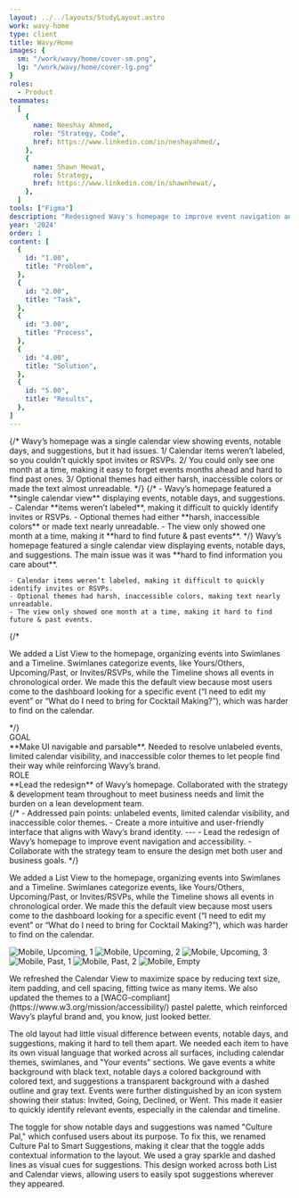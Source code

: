 ```yaml
---
layout: ../../layouts/StudyLayout.astro
work: wavy-home
type: client
title: Wavy/Home
images: {
  sm: "/work/wavy/home/cover-sm.png",
  lg: "/work/wavy/home/cover-lg.png"
}
roles: 
  - Product
teammates:
  [
    {
      name: Neeshay Ahmed,
      role: "Strategy, Code",
      href: https://www.linkedin.com/in/neshayahmed/,
    },
    {
      name: Shawn Hewat,
      role: Strategy,
      href: https://www.linkedin.com/in/shawnhewat/,
    },
  ]
tools: ["Figma"]
description: "Redesigned Wavy's homepage to improve event navigation and accessibility. We added a List View with Swimlanes and a Timeline for easier sorting and event tracking, making it the default view. The Calendar View was updated for better spacing and readability with accessible, pastel themes. Differentiated event types through distinct visual styles and icons for quick identification. Lastly, renamed 'Culture Pal' to 'Smart Suggestions', making it clearer and more intuitive for users."
year: '2024'
order: 1
content: [
  {
    id: "1.00",
    title: "Problem",
  },
  {
    id: "2.00",
    title: "Task",
  },
  {
    id: "3.00",
    title: "Process",
  },
  {
    id: "4.00",
    title: "Solution",
  },
  {
    id: "5.00",
    title: "Results",
  },
]
---
```


<Section id="1.00" title='Problem'>
  <Fragment slot="context">
    {/* Wavy’s homepage was a single calendar view showing events, notable days, and suggestions, but it had issues. 1/ Calendar items weren’t labeled, so you couldn’t quickly spot invites or RSVPs. 2/ You could only see one month at a time, making it easy to forget events months ahead and hard to find past ones. 3/ Optional themes had either harsh, inaccessible colors or made the text almost unreadable. */}
    {/* - Wavy’s homepage featured a **single calendar view** displaying events, notable days, and suggestions.
    - Calendar **items weren’t labeled**, making it difficult to quickly identify invites or RSVPs.
    - Optional themes had either **harsh, inaccessible colors** or made text nearly unreadable.
    - The view only showed one month at a time, making it **hard to find future & past events**. */}
    Wavy’s homepage featured a single calendar view displaying events, notable days, and suggestions. The main issue was it was **hard to find information you care about**. 

    - Calendar items weren’t labeled, making it difficult to quickly identify invites or RSVPs. 
    - Optional themes had harsh, inaccessible colors, making text nearly unreadable. 
    - The view only showed one month at a time, making it hard to find future & past events.
  </Fragment>
  <Carousel
    slides={[
      {
        id: "1.01",
        src: "/work/wavy/home/note-problem-2.png",
        alt: "Problem questions",
      },
      {
        id: "1.02",
        src: "/work/wavy/home/note-problem-1.png",
        alt: "Problem notes",
      },
    ]}
    span={{ base: 12, md: 8 }}
		isPadded={{ base: false, md: true }}
    hasBorder={false}
  />
</Section>
<Section id="2.00" title='Task'>
  {/* <p slot="context">We added a List View to the homepage, organizing events into Swimlanes and a Timeline. Swimlanes categorize events, like Yours/Others, Upcoming/Past, or Invites/RSVPs, while the Timeline shows all events in chronological order. We made this the default view because most users come to the dashboard looking for a specific event (“I need to edit my event” or “What do I need to bring for Cocktail Making?”), which was harder to find on the calendar.</p> */}
  <Fragment slot="context">
    <div class="col-span-full grid grid-cols-1 lg:grid-cols-2 gap-x-4 gap-3">
      <div>
        GOAL<br/>
        **Make UI navigable and parsable**. Needed to resolve unlabeled events, limited calendar visibility, and inaccessible color themes to let people find their way while reinforcing Wavy’s brand.
      </div>
      <div>
        ROLE<br/>
        **Lead the redesign** of Wavy’s homepage. Collaborated with the strategy & development team throughout to meet business needs and limit the burden on a lean development team.
      </div>
    </div>
    
  </Fragment>
  {/* <Fragment slot="context">
    - Addressed pain points: unlabeled events, limited calendar visibility, and inaccessible color themes.
    - Create a more intuitive and user-friendly interface that aligns with Wavy’s brand identity.
    ---
    - Lead the redesign of Wavy’s homepage to improve event navigation and accessibility.
    - Collaborate with the strategy team to ensure the design met both user and business goals.
  </Fragment> */}
</Section>
<Section id="2.00" title='List View'>
  <p slot="context">We added a List View to the homepage, organizing events into Swimlanes and a Timeline. Swimlanes categorize events, like Yours/Others, Upcoming/Past, or Invites/RSVPs, while the Timeline shows all events in chronological order. We made this the default view because most users come to the dashboard looking for a specific event (“I need to edit my event” or “What do I need to bring for Cocktail Making?”), which was harder to find on the calendar.</p>
  <Carousel
    slides={[
      {
        id: "2.01",
        src: "/work/wavy/home/upcoming-1.png",
        alt: "Upcoming, 1",
      },
      {
        id: "2.02",
        src: "/work/wavy/home/upcoming-2.png",
        alt: "Upcoming, 2",
      },
      {
        id: "2.03",
        src: "/work/wavy/home/past.png",
        alt: "Past",
      },
      {
        id: "2.04",
        src: "/work/wavy/home/empty.png",
        alt: "Empty",
      },
      {
        id: "2.05",
        src: "/work/wavy/home/note-layout.png",
        alt: "sketch, Layout",
      },
      {
        id: "2.06",
        src: "/work/wavy/home/note-your-events.png",
        alt: "sketch, Your events",
      },
    ]}
    span={{ base: 12, md: 8 }}
    orientation="3/2"
    fit="cover"
  />
  <Carousel
    slides={[
      {
        id: "2.07",
        src: "/work/wavy/home/upcoming-mobile-1.png",
        alt: "Mobile, Upcoming, 1",
      },
      {
        id: "2.08",
        src: "/work/wavy/home/upcoming-mobile-2.png",
        alt: "Mobile, Upcoming, 2",
      },
      {
        id: "2.09",
        src: "/work/wavy/home/upcoming-mobile-3.png",
        alt: "Mobile, Upcoming, 3",
      },
      {
        id: "2.10",
        src: "/work/wavy/home/past-mobile-1.png",
        alt: "Mobile, Past, 1",
      },
      {
        id: "2.11",
        src: "/work/wavy/home/past-mobile-2.png",
        alt: "Mobile, Past, 2",
      },
      {
        id: "2.12",
        src: "/work/wavy/home/empty-mobile.png",
        alt: "Mobile, Empty",
      },
    ]}
    classes="sm:hidden"
    orientation="vertical"
    fullBleed={{ base: true, lg: false }}
    isPadded={false}
  />
  <Row classes="hidden sm:grid">
    <Image
      id="2.07"
      src="/work/wavy/home/upcoming-mobile-1.png"
      alt="Mobile, Upcoming, 1"
      span={{ base: 6, md: 4 }}
      orientation="vertical"
      isFullBleed={true}
    />
    <Image
      id="2.08"
      src="/work/wavy/home/upcoming-mobile-2.png"
      alt="Mobile, Upcoming, 2"
      span={{ base: 6, md: 4 }}
      orientation="vertical"
      isFullBleed={true}
    />
    <Image
      id="2.09"
      src="/work/wavy/home/upcoming-mobile-3.png"
      alt="Mobile, Upcoming, 3"
      span={{ base: 6, md: 4 }}
      orientation="vertical"
      isFullBleed={true}
    />
    <Image
      id="2.10"
      src="/work/wavy/home/past-mobile-1.png"
      alt="Mobile, Past, 1"
      span={{ base: 6, md: 4 }}
      orientation="vertical"
      isFullBleed={true}
    />
    <Image
      id="2.11"
      src="/work/wavy/home/past-mobile-2.png"
      alt="Mobile, Past, 2"
      span={{ base: 6, md: 4 }}
      orientation="vertical"
      isFullBleed={true}
    />
    <Image
      id="2.12"
      src="/work/wavy/home/empty-mobile.png"
      alt="Mobile, Empty"
      span={{ base: 6, md: 4 }}
      orientation="vertical"
      isFullBleed={true}
    />
  </Row>
</Section>
<Section id="3.00" title="Calendar View">
  <p slot="context">We refreshed the Calendar View to maximize space by reducing text size, item padding, and cell spacing, fitting twice as many items. We also updated the themes to a [WACG-compliant](https://www.w3.org/mission/accessibility/) pastel palette, which reinforced Wavy’s playful brand and, you know, just looked better.</p>
  <Carousel
    slides={[
      {
        id: "3.01",
        src: "/work/wavy/home/calendar.png",
        alt: "Calendar",
      },
      {
        id: "3.02",
        src: "/work/wavy/home/calendar-cell.png",
        alt: "Calendar, cell",
      },
      {
        id: "3.03",
        src: "/work/wavy/home/note-calendar-1.png",
        alt: "Calendar, sketch, layout",
      },
      {
        id: "3.04",
        src: "/work/wavy/home/note-calendar-2.png",
        alt: "Calendar, sketch, layout",
      },
      {
        id: "3.05",
        src: "/work/wavy/home/note-cell.png",
        alt: "Calendar, sketch, cell",
      },
    ]}
    span={{ base: 12, md: 8 }}
    orientation="3/2"
    fit="cover"
  />
  <Carousel
    slides={[
      {
        id: "3.06",
        src: "/work/wavy/home/calendar-default.png",
        alt: "Calendar, default",
      },
      {
        id: "3.07",
        src: "/work/wavy/home/calendar-red.png",
        alt: "Calendar, red",
      },
      {
        id: "3.08",
        src: "/work/wavy/home/calendar-pink.png",
        alt: "Calendar, pink",
      },
      {
        id: "3.09",
        src: "/work/wavy/home/calendar-orange.png",
        alt: "Calendar, orange",
      },
      {
        id: "3.10",
        src: "/work/wavy/home/calendar-yellow.png",
        alt: "Calendar, yellow",
      },
      {
        id: "3.11",
        src: "/work/wavy/home/calendar-green.png",
        alt: "Calendar, green",
      },
      {
        id: "3.12",
        src: "/work/wavy/home/calendar-blue.png",
        alt: "Calendar, blue",
      },
      {
        id: "3.13",
        src: "/work/wavy/home/calendar-purple.png",
        alt: "Calendar, purple",
      },
    ]}
    span={{ base: 12, md: 8 }}
    orientation="3/2"
    fit="cover"
  />
</Section>
<Section id="4.00" title="Unique Styling">
  <p slot="context">The old layout had little visual difference between events, notable days, and suggestions, making it hard to tell them apart. We needed each item to have its own visual language that worked across all surfaces, including calendar themes, swimlanes, and "Your events" sections. We gave events a white background with black text, notable days a colored background with colored text, and suggestions a transparent background with a dashed outline and gray text. Events were further distinguished by an icon system showing their status: Invited, Going, Declined, or Went. This made it easier to quickly identify relevant events, especially in the calendar and timeline.</p>
  <Carousel
    slides={[
      {
        id: "4.01",
        src: "/work/wavy/home/differenciated-styles.png",
        alt: "Item components",
      },
      {
        id: "4.02",
        src: "/work/wavy/home/note-styles.png",
        alt: "Item components Sketch",
      },
    ]}
    span={{ base: 12, md: 10, lg: 8 }}
		isPadded={{ base: false, md: true }} 
		hasBorder={{ base: true, md: false }}
  />
   <Carousel
    slides={[
      {
        id: "4.03",
        src: "/work/wavy/home/event-statuses.png",
        alt: "Event status",
      },
      {
        id: "4.04",
        src: "/work/wavy/home/note-event-statuses.png",
        alt: "Event status sketch",
      },
    ]}
    span={{ base: 12, md: 10, lg: 8 }}
		isPadded={{ base: false, md: true }} 
		hasBorder={{ base: true, md: false }}
  />
</Section>
<Section id="5.00" title="Smart Suggestions">
  <p slot="context">The toggle for show notable days and suggestions was named "Culture Pal," which confused users about its purpose. To fix this, we renamed Culture Pal to Smart Suggestions, making it clear that the toggle adds contextual information to the layout. We used a gray sparkle and dashed lines as visual cues for suggestions. This design worked across both List and Calendar views, allowing users to easily spot suggestions wherever they appeared.</p>
  <Carousel
    slides={[
      {
        id: "5.01",
        src: "/work/wavy/home/smart-suggestions-toggle.png",
        alt: "Suggestion toggle",
      },
      {
        id: "5.02",
        src: "/work/wavy/home/smart-suggestions-components.png",
        alt: "Suggestion components",
      },
      {
        id: "5.03",
        src: "/work/wavy/home/note-smart-suggestions-1.png",
        alt: "Suggestion sketch",
      },
      {
        id: "5.04",
        src: "/work/wavy/home/note-smart-suggestions-2.png",
        alt: "Suggestion sketch",
      },
    ]}
    span={{ base: 12, md: 10, lg: 8 }}
		isPadded={{ base: false, md: true }} 
		hasBorder={{ base: true, md: false }}
  />
</Section>